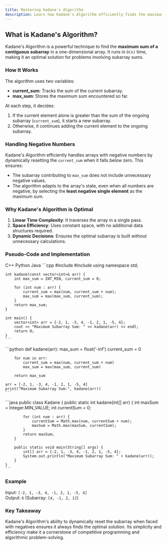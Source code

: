 ```yaml
---
title: Mastering Kadane's Algorithm
description: Learn how Kadane's Algorithm efficiently finds the maximum sum subarray, even with negative numbers.
---
```


## What is Kadane's Algorithm?

Kadane's Algorithm is a powerful technique to find the **maximum sum of a contiguous subarray** in a one-dimensional array. It runs in `O(n)` time, making it an optimal solution for problems involving subarray sums.

### How It Works

The algorithm uses two variables:
- **current_sum**: Tracks the sum of the current subarray.
- **max_sum**: Stores the maximum sum encountered so far.

At each step, it decides:
1. If the current element alone is greater than the sum of the ongoing subarray (`current_sum`), it starts a new subarray.
2. Otherwise, it continues adding the current element to the ongoing subarray.

### Handling Negative Numbers

Kadane's Algorithm efficiently handles arrays with negative numbers by dynamically resetting the `current_sum` when it falls below zero. This ensures:
- The subarray contributing to `max_sum` does not include unnecessary negative values.
- The algorithm adapts to the array's state, even when all numbers are negative, by selecting the **least negative single element** as the maximum sum.

### Why Kadane's Algorithm is Optimal

1. **Linear Time Complexity**: It traverses the array in a single pass.
2. **Space Efficiency**: Uses constant space, with no additional data structures required.
3. **Dynamic Decisions**: Ensures the optimal subarray is built without unnecessary calculations.

### Pseudo-Code and Implementation

<Tabs defaultValue="python" className="pt-5 pb-1">
  <TabsList>
    <TabsTrigger value="cpp">C++</TabsTrigger>
    <TabsTrigger value="python">Python</TabsTrigger>
    <TabsTrigger value="java">Java</TabsTrigger>
  </TabsList>

  <TabsContent value="cpp">
    ```cpp
    #include <iostream>
    #include <vector>
    using namespace std;

    int kadane(const vector<int>& arr) {
        int max_sum = INT_MIN, current_sum = 0;

        for (int num : arr) {
            current_sum = max(num, current_sum + num);
            max_sum = max(max_sum, current_sum);
        }
        return max_sum;
    }

    int main() {
        vector<int> arr = {-2, 1, -3, 4, -1, 2, 1, -5, 4};
        cout << "Maximum Subarray Sum: " << kadane(arr) << endl;
        return 0;
    }
    ```
  </TabsContent>

  <TabsContent value="python">
    ```python
    def kadane(arr):
        max_sum = float('-inf')
        current_sum = 0

        for num in arr:
            current_sum = max(num, current_sum + num)
            max_sum = max(max_sum, current_sum)

        return max_sum

    arr = [-2, 1, -3, 4, -1, 2, 1, -5, 4]
    print("Maximum Subarray Sum:", kadane(arr))
    ```
  </TabsContent>

  <TabsContent value="java">
    ```java
    public class Kadane {
        public static int kadane(int[] arr) {
            int maxSum = Integer.MIN_VALUE;
            int currentSum = 0;

            for (int num : arr) {
                currentSum = Math.max(num, currentSum + num);
                maxSum = Math.max(maxSum, currentSum);
            }
            return maxSum;
        }

        public static void main(String[] args) {
            int[] arr = {-2, 1, -3, 4, -1, 2, 1, -5, 4};
            System.out.println("Maximum Subarray Sum: " + kadane(arr));
        }
    }
    ```
  </TabsContent>
</Tabs>

### Example

Input: `[-2, 1, -3, 4, -1, 2, 1, -5, 4]`  
Output: `6` (Subarray: `[4, -1, 2, 1]`)

### Key Takeaway

Kadane's Algorithm's ability to dynamically reset the subarray when faced with negatives ensures it always finds the optimal solution. Its simplicity and efficiency make it a cornerstone of competitive programming and algorithmic problem-solving.
